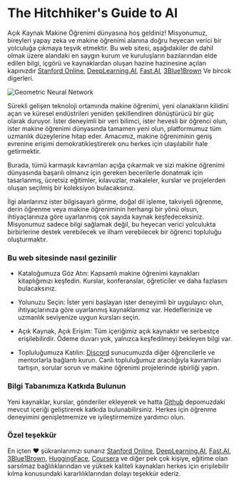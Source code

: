 # The Hitchhiker's Guide to AI 

Açık Kaynak Makine Öğrenimi dünyasına hoş geldiniz! Misyonumuz, bireyleri yapay zeka ve makine öğrenimi alanına doğru heyecan verici bir yolculuğa çıkmaya teşvik etmektir. Bu web sitesi, aşağıdakiler de dahil olmak üzere alandaki en saygın kurum ve kuruluşların bazılarından elde edilen bilgi, içgörü ve kaynaklardan oluşan hazine hazinesine açılan kapınızdır [Stanford Online](https://online.stanford.edu/), [DeepLearning.AI](https://www.deeplearning.ai/), [Fast.AI](https://www.fast.ai/), [3Blue1Brown](https://www.youtube.com/@3blue1brown) Ve bircok digerleri.

![Geometric Neural Network](/static/img/neuralNetwork.png)

Sürekli gelişen teknoloji ortamında makine öğrenimi, yeni olanakların kilidini açan ve küresel endüstrileri yeniden şekillendiren dönüştürücü bir güç olarak duruyor. İster deneyimli bir veri bilimci, ister hevesli bir öğrenci olun, ister makine öğrenimi dünyasında tamamen yeni olun, platformumuz tüm uzmanlık düzeylerine hitap eder. Amacımız, makine öğreniminin geniş evrenine erişimi demokratikleştirerek onu herkes için ulaşılabilir hale getirmektir.

Burada, tümü karmaşık kavramları açığa çıkarmak ve sizi makine öğrenimi dünyasında başarılı olmanız için gereken becerilerle donatmak için tasarlanmış, ücretsiz eğitimler, kılavuzlar, makaleler, kurslar ve projelerden oluşan seçilmiş bir koleksiyon bulacaksınız.

İlgi alanlarınız ister bilgisayarlı görme, doğal dil işleme, takviyeli öğrenme, derin öğrenme veya makine öğreniminin herhangi bir yönü olsun, ihtiyaçlarınıza göre uyarlanmış çok sayıda kaynak keşfedeceksiniz. Misyonumuz sadece bilgi sağlamak değil, bu heyecan verici yolculukta birbirlerine destek verebilecek ve ilham verebilecek bir öğrenci topluluğu oluşturmaktır.

### Bu web sitesinde nasıl gezinilir

- Kataloğumuza Göz Atın: Kapsamlı makine öğrenimi kaynakları kitaplığımızı keşfedin. Kurslar, konferanslar, öğreticiler ve daha fazlasını bulacaksınız.

- Yolunuzu Seçin: İster yeni başlayan ister deneyimli bir uygulayıcı olun, ihtiyaçlarınıza göre uyarlanmış kaynaklarımız var. Hedeflerinize ve uzmanlık seviyenize uygun kursları seçin.

- Açık Kaynak, Açık Erişim: Tüm içeriğimiz açık kaynaktır ve serbestçe erişilebilirdir. Ödeme duvarı yok, yalnızca keşfedilmeyi bekleyen bilgi var.

- Topluluğumuza Katılın: [Discord](https://discord.gg/vp4E46d3jB) sunucumuzda diğer öğrencilerle ve mentorlarla bağlantı kurun. Canlı topluluğumuz aracılığıyla kavramları tartışın, sorular sorun ve makine öğrenimi projelerinde işbirliği yapın.

### Bilgi Tabanımıza Katkıda Bulunun

 Yeni kaynaklar, kurslar, gönderiler ekleyerek ve hatta [Github](https://github.com/severus27/OpenMLGuide) depomuzdaki mevcut içeriği geliştirerek katkıda bulunabilirsiniz. Herkes için öğrenme deneyimini genişletmemize ve iyileştirmemize yardımcı olun.

### Özel teşekkür

En içten ❤️ şükranlarımızı sunarız [Stanford Online](https://online.stanford.edu/), [DeepLearning.AI](https://www.deeplearning.ai/), [Fast.AI](https://www.fast.ai/), [3Blue1Brown](https://www.youtube.com/@3blue1brown), [HuggingFace](https://huggingface.co/), [Coursera](http://coursera.org/) ve diğer pek çok kişiye, eğitime olan sarsılmaz bağlılıklarından ve yüksek kaliteli kaynakları herkes için erişilebilir kılma konusundaki kararlılıklarından dolayı teşekkür ederiz.